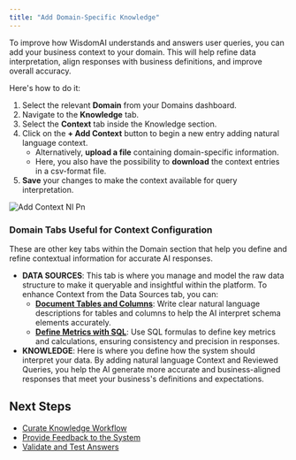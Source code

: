 ```yaml
---
title: "Add Domain-Specific Knowledge"
---
```


To improve how WisdomAI understands and answers user queries, you can add your business context to your domain. This will help refine data interpretation, align responses with business definitions, and improve overall accuracy.

Here's how to do it:

1. Select the relevant **Domain** from your Domains dashboard.
2. Navigate to the **Knowledge** tab.
3. Select the **Context** tab inside the Knowledge section.
4. Click on the **\+ Add Context** button to begin a new entry adding natural language context.
   - Alternatively, **upload a file** containing domain-specific information.
   - Here, you also have the possibility to **download** the context entries in a csv-format file.
5. **Save** your changes to make the context available for query interpretation.

![Add Context Nl Pn](/images/add-context-nl.png)

### Domain Tabs Useful for Context Configuration

These are other key tabs within the Domain section that help you define and refine contextual information for accurate AI responses.

- **DATA SOURCES**: This tab is where you manage and model the raw data structure to make it queryable and insightful within the platform. To enhance Context from the Data Sources tab, you can:
  - [**Document Tables and Columns**](/setting-up-wisdom-ai/document-tables-and-columns): Write clear natural language descriptions for tables and columns to help the AI interpret schema elements accurately.
  - [**Define Metrics with SQL**](/improve-wisdom-ai-responses/how-to-create-metrics): Use SQL formulas to define key metrics and calculations, ensuring consistency and precision in responses.
- **KNOWLEDGE**: Here is where you define how the system should interpret your data. By adding natural language Context and Reviewed Queries, you help the AI generate more accurate and business-aligned responses that meet your business's definitions and expectations.


## **Next Steps**

- [Curate Knowledge Workflow](/improve-wisdom-ai-responses/curate-knowledge-workflow)
- [Provide Feedback to the System](/setting-up-wisdom-ai/provide-feedback-to-the-system)
- [Validate and Test Answers](/improve-wisdom-ai-responses/validate-and-test-answers)
